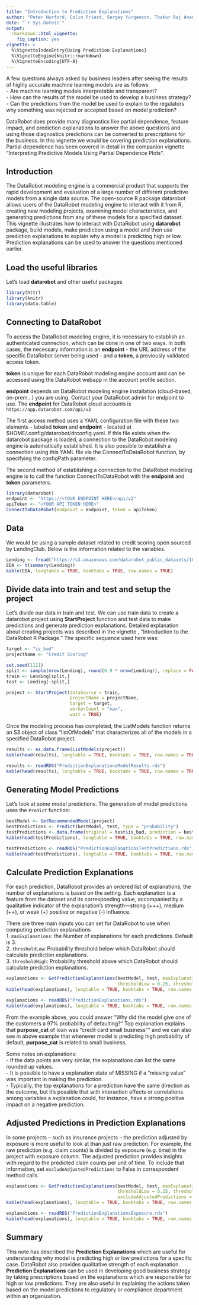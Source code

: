 ```yaml
---
title: "Introduction to Prediction Explanations"
author: "Peter Hurford, Colin Priest, Sergey Yurgenson, Thakur Raj Anand"
date: "`r Sys.Date()`"
output:
  rmarkdown::html_vignette:
    fig_caption: yes  
vignette: >
  %\VignetteIndexEntry{Using Prediction Explanations}
  %\VignetteEngine{knitr::rmarkdown}
  %\VignetteEncoding{UTF-8}
---
```


A few questions always asked by business leaders after seeing the results of highly accurate machine learning models are as follows  
- Are machine learning models interpretable and transparent?  
- How can the results of the model be used to develop a business strategy?  
- Can the predictions from the model be used to explain to the regulators why something was rejected or accepted based on model prediction?  

DataRobot does provide many diagnostics like partial dependence, feature impact, and prediction explanations to answer the above questions and using those diagnostics predictions can be converted to prescriptions for the business. In this vignette we would be covering prediction explanations. Partial dependence has been covered in detail in the companion vignette "Interpreting Predictive Models Using Partial Dependence Plots".


## Introduction
The DataRobot modeling engine is a commercial product that supports the rapid development and evaluation of a large number of different predictive models from a single data source. The open-source R package datarobot allows users of the DataRobot modeling engine to interact with it from R, creating new modeling projects, examining model characteristics, and generating predictions from any of these models for a specified dataset. This vignette illustrates how to interact with DataRobot using **datarobot** package, build models, make prediction using a model and then use prediction explanations to explain why a model is predicting high or low. Prediction explanations can be used to answer the questions mentioned earlier.


## Load the useful libraries
Let's load **datarobot** and other useful packages 
```r
library(httr)
library(knitr)
library(data.table)
```

## Connecting to DataRobot
To access the DataRobot modeling engine, it is necessary to establish an authenticated connection, which can be done in one of two ways. In both cases, the necessary information is an **endpoint** - the URL address of the specific DataRobot server being used - and a **token**, a previously validated access token.

**token** is unique for each DataRobot modeling engine account and can be accessed using the DataRobot webapp in the account profile section.

**endpoint** depends on DataRobot modeling engine installation (cloud-based, on-prem...) you are using. Contact your DataRobot admin for endpoint to use. The **endpoint** for DataRobot cloud accounts is ```https://app.datarobot.com/api/v2```

The first access method uses a YAML configuration file with these two elements - labeled **token** and **endpoint** - located at $HOME/.config/datarobot/drconfig.yaml. If this file exists when the datarobot package is loaded, a connection to the DataRobot modeling engine is automatically established. It is also possible to establish a connection using this YAML file via the ConnectToDataRobot function, by specifying the configPath parameter.

The second method of establishing a connection to the DataRobot modeling engine is to call the function ConnectToDataRobot with the **endpoint** and **token** parameters.

```r
library(datarobot)
endpoint <- "https://<YOUR ENDPOINT HERE>/api/v2"
apiToken <- "<YOUR API TOKEN HERE>"
ConnectToDataRobot(endpoint = endpoint, token = apiToken)
```

## Data
We would be using a sample dataset related to credit scoring open sourced by LendingClub. Below is the information related to the variables.

```r
Lending <- fread("https://s3.amazonaws.com/datarobot_public_datasets/10K_Lending_Club_Loans.csv")
EDA <- t(summary(Lending))
kable(EDA, longtable = TRUE, booktabs = TRUE, row.names = TRUE)
```

## Divide data into train and test and setup the project
Let's divide our data in train and test. We can use train data to create a datarobot project using **StartProject** function and
test data to make predictions and generate prediction explanations. Detailed explanation about creating projects was described in the vignette , “Introduction to the DataRobot R Package.” The specific sequence used here was:

```r
target <- "is_bad"
projectName <- "Credit Scoring"

set.seed(1111)
split <- sample(nrow(Lending), round(0.9 * nrow(Lending)), replace = FALSE)
train <- Lending[split,]
test <- Lending[-split,]

project <- StartProject(dataSource = train, 
                        projectName = projectName,
                        target = target,
                        workerCount = "max",
                        wait = TRUE)
```

Once the modeling process has completed, the ListModels function returns an S3 object of class “listOfModels” that characterizes all of the models in a specified DataRobot project.

```r
results <- as.data.frame(ListModels(project))
kable(head(results), longtable = TRUE, booktabs = TRUE, row.names = TRUE)
```

```r
results <- readRDS("PredictionExplanationsModelResults.rds")
kable(head(results), longtable = TRUE, booktabs = TRUE, row.names = TRUE)
```


## Generating Model Predictions

Let's look at some model predictions. The generation of model predictions uses the `Predict` function:

```r
bestModel <- GetRecommendedModel(project)
bestPredictions <- Predict(bestModel, test, type = "probability")
testPredictions <- data.frame(original = test$is_bad, prediction = bestPredictions)
kable(head(testPredictions), longtable = TRUE, booktabs = TRUE, row.names = TRUE)
```

```r
testPredictions <- readRDS("PredictionExplanationsTestPredictions.rds")
kable(head(testPredictions), longtable = TRUE, booktabs = TRUE, row.names = TRUE)
```


## Calculate Prediction Explanations

For each prediction, DataRobot provides an ordered list of explanations; the number of explanations is based on the setting. Each explanation is a feature from the dataset and its corresponding value, accompanied by a qualitative indicator of the explanation’s strength—strong (+++), medium (++), or weak (+) positive or negative (-) influence. 

There are three main inputs you can set for DataRobot to use when computing prediction explanations  
  1. `maxExplanations`: the Number of explanations for each predictions. Default is 3.   
  2. `thresholdLow`: Probability threshold below which DataRobot should calculate prediction explanations.   
  3. `thresholdHigh`: Probability threshold above which DataRobot should calculate prediction explanations.    
 
```r
explanations <- GetPredictionExplanations(bestModel, test, maxExplanations = 3,
                                          thresholdLow = 0.25, thresholdHigh = 0.75)
kable(head(explanations), longtable = TRUE, booktabs = TRUE, row.names = TRUE)
```

```r
explanations <- readRDS("PredictionExplanations.rds")
kable(head(explanations), longtable = TRUE, booktabs = TRUE, row.names = TRUE)
```


From the example above, you could answer "Why did the model give one of the customers a 97% probability of defaulting?" Top explanation explains that **purpose_cat** of loan was "credit card small business"" and we can also see in above example that whenever model is predicting high probability of default, **purpose_cat** is related to small business. 

Some notes on explanations:  
  - If the data points are very similar, the explanations can list the same rounded up values.  
  - It is possible to have a explanation state of MISSING if a “missing value” was important in making the prediction.  
  - Typically, the top explanations for a prediction have the same direction as the outcome, but it’s possible that with interaction effects or correlations among variables a explanation could, for instance, have a strong positive impact on a negative prediction.  


## Adjusted Predictions in Prediction Explanations

In some projects -- such as insurance projects -- the prediction adjusted by exposure is more useful to look at than just raw prediction. For example, the raw prediction (e.g. claim counts) is divided by exposure (e.g. time) in the project with exposure column. The adjusted prediction provides insights with regard to the predicted claim counts per unit of time. To include that information, set `excludeAdjustedPredictions` to False in correspondent method calls.

```r
explanations <- GetPredictionExplanations(bestModel, test, maxExplanations = 3,
                                          thresholdLow = 0.25, thresholdHigh = 0.75,
                                          excludeAdjustedPredictions = FALSE)
kable(head(explanations), longtable = TRUE, booktabs = TRUE, row.names = TRUE)
```

```r
explanations <- readRDS("PredictionExplanationsExposure.rds")
kable(head(explanations), longtable = TRUE, booktabs = TRUE, row.names = TRUE)
```


## Summary

This note has described the **Prediction Explanations** which are useful for understanding why model is predicting high or low predictions for a specific case. DataRobot also provides qualitative strength of each explanation. **Prediction Explanations** can be used in developing good business strategy by taking prescriptions based on the explanations which are responsible for high or low predictions. They are also useful in explaining the actions taken based on the model predictions to regulatory or compliance department within an organization.
